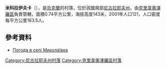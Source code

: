 {{coord|48|0|58|N|30|36|33|E|scale:100000|display=title}}

'''米科拉伊夫卡'''（{{lang-uk|Миколаївка}}），是[[烏克蘭|烏克蘭]]的村落，位於該國南部[[尼古拉耶夫州|尼古拉耶夫州]]，由[[克里韋奧澤羅區|克里韋奧澤羅區]]負責管轄，面積0.74平方公里，海拔高度143米，2001年人口121，人口密度每平方公里163.5人。

==參考資料==
* [http://weather.in.ua/ua/nikolaevskaja/15590 Погода в селі Миколаївка] {{Wayback|url=http://weather.in.ua/ua/nikolaevskaja/15590 |date=20160607233754 }}

[[Category:尼古拉耶夫州村落|Category:尼古拉耶夫州村落]]
[[Category:克里韋奧澤羅區村落|Category:克里韋奧澤羅區村落]]


{{Mykolaiv-geo-stub}}